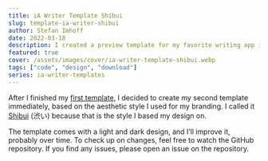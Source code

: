 ```yaml
---
title: iA Writer Template Shibui
slug: template-ia-writer-shibui
author: Stefan Imhoff
date: 2022-03-18
description: I created a preview template for my favorite writing app iA Writer.
featured: true
cover: /assets/images/cover/ia-writer-template-shibui.webp
tags: ["code", "design", "download"]
series: ia-writer-templates
---
```


After I finished my [first template](/template-ia-writer-nanzan/), I decided to create my second template immediately, based on the aesthetic style I used for my branding. I called it [Shibui](https://github.com/kogakure/ia-writer-template-shibui) (渋い) because that is the style I based my design on.

The template comes with a light and dark design, and I’ll improve it, probably over time. To check up on changes, feel free to watch the GitHub repository. If you find any issues, please open an issue on the repository.

<Banner>
  <MoreLink
    href="https://github.com/kogakure/ia-writer-template-shibui"
    text="iA Writer Template Shibui on GitHub"
  />
</Banner>
